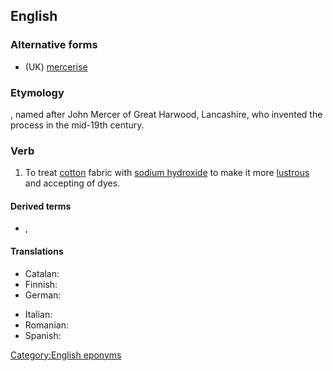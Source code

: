 ==English==
{{wikipedia|Mercerised cotton}}

===Alternative forms===
* (UK) [[mercerise]]

===Etymology===
{{suffix|en|Mercer|ize}}, named after John Mercer of Great Harwood, Lancashire, who invented the process in the mid-19th century.

===Verb===
{{en-verb|merceriz}}

# To treat [[cotton]] fabric with [[sodium hydroxide]] to make it more [[lustrous]] and accepting of dyes.

====Derived terms====
* {{l|en|mercerisation}}, {{l|en|mercerization}}

====Translations====
{{trans-top|to treat cotton with NaOH}}
* Catalan: {{t+|ca|merceritzar}}
* Finnish: {{t|fi|merseroida}}
* German: {{t+|de|merzerisieren}}
{{trans-mid}}
* Italian: {{t|it|mercerizzare}}
* Romanian: {{t+|ro|merceriza}}
* Spanish: {{t+|es|mercerizar}}
{{trans-bottom}}

[[Category:English eponyms]]